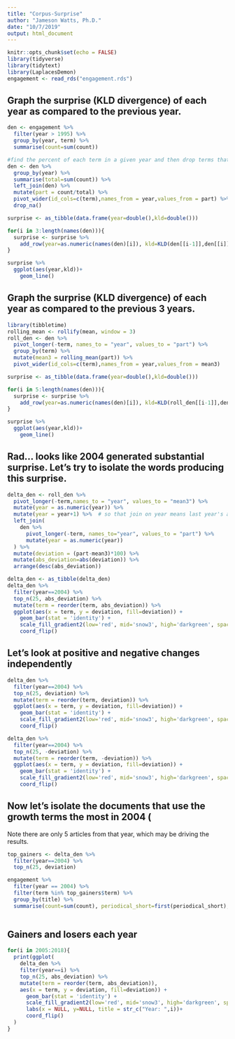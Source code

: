 ```yaml
---
title: "Corpus-Surprise"
author: "Jameson Watts, Ph.D."
date: "10/7/2019"
output: html_document
---
```


```r
knitr::opts_chunk$set(echo = FALSE)
library(tidyverse)
library(tidytext)
library(LaplacesDemon)
engagement <- read_rds("engagement.rds") 
```

## Graph the surprise (KLD divergence) of each year as compared to the previous year.

```r

den <- engagement %>% 
  filter(year > 1995) %>% 
  group_by(year, term) %>% 
  summarise(count=sum(count)) 

#find the percent of each term in a given year and then drop terms that don't exist across years
den <- den %>% 
  group_by(year) %>% 
  summarise(total=sum(count)) %>% 
  left_join(den) %>% 
  mutate(part = count/total) %>% 
  pivot_wider(id_cols=c(term),names_from = year,values_from = part) %>% 
  drop_na()

surprise <- as_tibble(data.frame(year=double(),kld=double()))

for(i in 3:length(names(den))){
  surprise <- surprise %>% 
    add_row(year=as.numeric(names(den)[i]), kld=KLD(den[[i-1]],den[[i]])$sum.KLD.py.px)
} 

surprise %>% 
  ggplot(aes(year,kld))+
    geom_line()

```

## Graph the surprise (KLD divergence) of each year as compared to the previous 3 years.

```r
library(tibbletime)
rolling_mean <- rollify(mean, window = 3)
roll_den <- den %>%
  pivot_longer(-term, names_to = "year", values_to = "part") %>%
  group_by(term) %>% 
  mutate(mean3 = rolling_mean(part)) %>% 
  pivot_wider(id_cols=c(term),names_from = year,values_from = mean3)  

surprise <- as_tibble(data.frame(year=double(),kld=double()))

for(i in 5:length(names(den))){
  surprise <- surprise %>% 
    add_row(year=as.numeric(names(den)[i]), kld=KLD(roll_den[[i-1]],den[[i]])$sum.KLD.py.px)
} 

surprise %>% 
  ggplot(aes(year,kld))+
    geom_line()


```

## Rad... looks like 2004 generated substantial surprise. Let's try to isolate the words producing this surprise.

```r
delta_den <- roll_den %>% 
  pivot_longer(-term,names_to = "year", values_to = "mean3") %>% 
  mutate(year = as.numeric(year)) %>% 
  mutate(year = year+1) %>%  # so that join on year means last year's average
  left_join(
    den %>% 
      pivot_longer(-term, names_to="year", values_to = "part") %>% 
      mutate(year = as.numeric(year))
  ) %>% 
  mutate(deviation = (part-mean3)*100) %>% 
  mutate(abs_deviation=abs(deviation)) %>% 
  arrange(desc(abs_deviation)) 

delta_den <- as_tibble(delta_den) 
delta_den %>%
  filter(year==2004) %>% 
  top_n(25, abs_deviation) %>% 
  mutate(term = reorder(term, abs_deviation)) %>% 
  ggplot(aes(x = term, y = deviation, fill=deviation)) + 
    geom_bar(stat = 'identity') + 
    scale_fill_gradient2(low='red', mid='snow3', high='darkgreen', space='Lab')+
    coord_flip()
```

## Let's look at positive and negative changes independently
```r
delta_den %>%
  filter(year==2004) %>% 
  top_n(25, deviation) %>% 
  mutate(term = reorder(term, deviation)) %>% 
  ggplot(aes(x = term, y = deviation, fill=deviation)) + 
    geom_bar(stat = 'identity') + 
    scale_fill_gradient2(low='red', mid='snow3', high='darkgreen', space='Lab')+
    coord_flip()

delta_den %>%
  filter(year==2004) %>% 
  top_n(25, -deviation) %>% 
  mutate(term = reorder(term, -deviation)) %>% 
  ggplot(aes(x = term, y = deviation, fill=deviation)) + 
    geom_bar(stat = 'identity') + 
    scale_fill_gradient2(low='red', mid='snow3', high='darkgreen', space='Lab')+
    coord_flip()
```



## Now let's isolate the documents that use the growth terms the most in 2004 (
Note there are only 5 articles from that year, which may be driving the results.

```r
top_gainers <- delta_den %>%
  filter(year==2004) %>% 
  top_n(25, deviation)

engagement %>% 
  filter(year == 2004) %>%
  filter(term %in% top_gainers$term) %>%  
  group_by(title) %>%
  summarise(count=sum(count), periodical_short=first(periodical_short), research_field=first(research_field))
  

```

## Gainers and losers each year
```r
for(i in 2005:2018){
  print(ggplot(
    delta_den %>%
    filter(year==i) %>% 
    top_n(25, abs_deviation) %>% 
    mutate(term = reorder(term, abs_deviation)),
    aes(x = term, y = deviation, fill=deviation)) + 
      geom_bar(stat = 'identity') + 
      scale_fill_gradient2(low='red', mid='snow3', high='darkgreen', space='Lab')+
      labs(x = NULL, y=NULL, title = str_c("Year: ",i))+
      coord_flip()
  )
}
```

